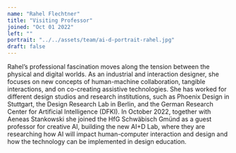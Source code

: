 ```yaml
---
name: "Rahel Flechtner"
title: "Visiting Professor"
joined: "Oct 01 2022"
left: ""
portrait: "../../assets/team/ai-d-portrait-rahel.jpg"
draft: false
---
```


Rahel’s professional fascination moves along the tension between the physical and digital worlds. As an industrial and interaction designer, she focuses on new concepts of human-machine collaboration, tangible interactions, and on co-creating assistive technologies. She has worked for different design studios and research institutions, such as Phoenix Design in Stuttgart, the Design Research Lab in Berlin, and the German Research Center for Artificial Intelligence (DFKI). In October 2022, together with Aeneas Stankowski she joined the HfG Schwäbisch Gmünd as a guest professor for creative AI, building the new AI+D Lab, where they are researching how AI will impact human-computer interaction and design and how the technology can be implemented in design education.
